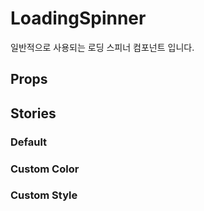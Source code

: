 
<Meta title="UI/Loading/LoadingSpinner" of={LoadingSpinnerStories} />

# LoadingSpinner

일반적으로 사용되는 로딩 스피너 컴포넌트 입니다.

<Canvas of={LoadingSpinnerStories.All} />

## Props

<Canvas of={LoadingSpinnerStories.Default} />

<Controls of={LoadingSpinnerStories.Default} />

## Stories

### Default

<Canvas of={LoadingSpinnerStories.Default} />

### Custom Color

<Canvas of={LoadingSpinnerStories.CustomColor} />

### Custom Style

<Canvas of={LoadingSpinnerStories.CustomStyle} />
